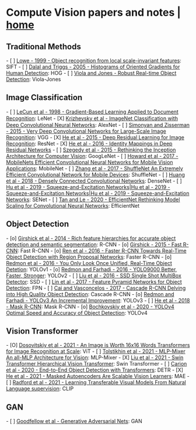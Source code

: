 = Compute Vision papers and notes | [[/index|home]] =
== Traditional Methods ==
- [ ] [[papers/Lowe - 1999 - Object recognition from local scale-invariant features|Lowe - 1999 - Object recognition from local scale-invariant features]]: SIFT
- [ ] [[papers/Dalal and Triggs - 2005 - Histograms of Oriented Gradients for Human Detection|Dalal and Triggs - 2005 - Histograms of Oriented Gradients for Human Detection]]: HOG
- [ ] [[papers/Viola and Jones - Robust Real-time Object Detection|Viola and Jones - Robust Real-time Object Detection]]: Viola-Jones
== Image Classification ==
- [ ] [[papers/LeCun et al - 1998 - Gradient-Based Learning Applied to Document Recognition|LeCun et al - 1998 - Gradient-Based Learning Applied to Document Recognition]]: LeNet
- [X] [[papers/Krizhevsky et al - ImageNet Classiﬁcation with Deep Convolutional Neural Networks|Krizhevsky et al - ImageNet Classiﬁcation with Deep Convolutional Neural Networks]]: AlexNet
- [ ] [[papers/Simonyan and Zisserman - 2015 - Very Deep Convolutional Networks for Large-Scale Image Recognition|Simonyan and Zisserman - 2015 - Very Deep Convolutional Networks for Large-Scale Image Recognition]]: VGG
- [X] [[papers/He et al - 2015 - Deep Residual Learning for Image Recognition|He et al - 2015 - Deep Residual Learning for Image Recognition]]: ResNet
- [X] [[papers/He et al - 2016 - Identity Mappings in Deep Residual Networks|He et al - 2016 - Identity Mappings in Deep Residual Networks]]
- [ ] [[papers/Szegedy et al - 2015 - Rethinking the Inception Architecture for Computer Vision|Szegedy et al - 2015 - Rethinking the Inception Architecture for Computer Vision]]: GoogLeNet
- [ ] [[papers/Howard et al - 2017 - MobileNets Efficient Convolutional Neural Networks for Mobile Vision Applications|Howard et al - 2017 - MobileNets Efficient Convolutional Neural Networks for Mobile Vision Applications]]: MobileNet
- [ ] [[papers/Zhang et al - 2017 - ShuffleNet An Extremely Efficient Convolutional Network for Mobile Devices|Zhang et al - 2017 - ShuffleNet An Extremely Efficient Convolutional Network for Mobile Devices]]: ShuffleNet
- [ ] [[papers/Huang et al - 2018 - Densely Connected Convolutional Networks|Huang et al - 2018 - Densely Connected Convolutional Networks]]: DenseNet
- [ ] [[papers/Hu et al - 2019 - Squeeze-and-Excitation Networks|Hu et al - 2019 - Squeeze-and-Excitation Networks|Hu et al - 2019 - Squeeze-and-Excitation Networks|Hu et al - 2019 - Squeeze-and-Excitation Networks]]: SENet
- [ ] [[papers/Tan and Le - 2020 - EfficientNet Rethinking Model Scaling for Convolutional Neural Networks|Tan and Le - 2020 - EfficientNet Rethinking Model Scaling for Convolutional Neural Networks]]: EfficientNet
== Object Detection ==
- [o] [[papers/Girshick et al - 2014 - Rich feature hierarchies for accurate object detection and semantic segmentation|Girshick et al - 2014 - Rich feature hierarchies for accurate object detection and semantic segmentation]]: R-CNN
- [o] [[papers/Girshick - 2015 - Fast R-CNN|Girshick - 2015 - Fast R-CNN]]: Fast R-CNN
- [o] [[papers/Ren et al - 2016 - Faster R-CNN Towards Real-Time Object Detection with Region Proposal Networks|Ren et al - 2016 - Faster R-CNN Towards Real-Time Object Detection with Region Proposal Networks]]: Faster R-CNN
- [o] [[papers/Redmon et al - 2016 - You Only Look Once Unified, Real-Time Object Detetion|Redmon et al - 2016 - You Only Look Once Unified, Real-Time Object Detetion]]: YOLOv1
- [o] [[papers/Redmon and Farhadi - 2016 - YOLO9000 Better, Faster, Stronger|Redmon and Farhadi - 2016 - YOLO9000 Better, Faster, Stronger]]: YOLOv2
- [ ] [[papers/Liu et al - 2016 - SSD Single Shot MultiBox Detector|Liu et al - 2016 - SSD Single Shot MultiBox Detector]]: SSD
- [ ] [[papers/Lin et al - 2017 - Feature Pyramid Networks for Object Detection|Lin et al - 2017 - Feature Pyramid Networks for Object Detection]]: FPN
- [ ] [[papers/Cai and Vasconcelos - 2017 - Cascade R-CNN Delving into High Quality Object Detection|Cai and Vasconcelos - 2017 - Cascade R-CNN Delving into High Quality Object Detection]]: Cascade R-CNN
- [o] [[papers/Redmon and Farhadi - YOLOv3 An Incremental Improvement|Redmon and Farhadi - YOLOv3 An Incremental Improvement]]: YOLOv3
- [ ] [[papers/He et al - 2018 - Mask R-CNN|He et al - 2018 - Mask R-CNN]]: Mask R-CNN
- [o] [[papers/Bochkovskiy et al - 2020 - YOLOv4 Optimal Speed and Accuracy of Object Detection|Bochkovskiy et al - 2020 - YOLOv4 Optimal Speed and Accuracy of Object Detection]]: YOLOv4
== Vision Transformer ==
- [O] [[papers/Dosovitskiy et al - 2021 - An Image is Worth 16x16 Words Transformers for Image Recognition at Scale|Dosovitskiy et al - 2021 - An Image is Worth 16x16 Words Transformers for Image Recognition at Scale]]: ViT
- [ ] [[papers/Tolstikhin et al - 2021 - MLP-Mixer An all-MLP Architecture for Vision|Tolstikhin et al - 2021 - MLP-Mixer An all-MLP Architecture for Vision]]: MLP-Mixer
- [X] [[papers/Liu et al - 2021 - Swin Transformer Hierarchical Vision Transformer|Liu et al - 2021 - Swin Transformer Hierarchical Vision Transformer]]: Swin Transformer
- [ ] [[papers/Carion et al - 2020 - End-to-End Object Detection with Transformers|Carion et al - 2020 - End-to-End Object Detection with Transformers]]: DETR
- [X] [[papers/He et al - 2021 - Masked Autoencoders Are Scalable Vision Learners|He et al - 2021 - Masked Autoencoders Are Scalable Vision Learners]]: MAE
- [ ] [[papers/Radford et al - 2021 - Learning Transferable Visual Models From Natural Language supervision|Radford et al - 2021 - Learning Transferable Visual Models From Natural Language supervision]]: CLIP
== GAN ==
- [ ] [[papers/Goodfellow et al - Generative Adversarial Nets|Goodfellow et al - Generative Adversarial Nets]]: GAN
